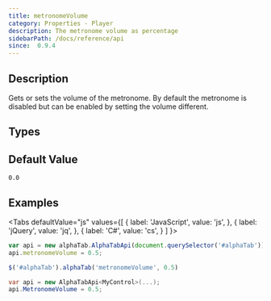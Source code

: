 ```yaml
---
title: metronomeVolume
category: Properties - Player
description: The metronome volume as percentage
sidebarPath: /docs/reference/api
since:  0.9.4
---
```


<SinceBadge since="0.9.4" />


## Description
Gets or sets the volume of the metronome. By default the metronome is disabled but can be enabled by setting the volume different.

## Types

<TypeTable>
    <TypeRow type="all" name="double" />
</TypeTable>

## Default Value

`0.0`

## Examples

<Tabs
  defaultValue="js"
  values={[
    { label: 'JavaScript', value: 'js', },
    { label: 'jQuery', value: 'jq', },
    { label: 'C#', value: 'cs', }
  ]
}>
<TabItem value="js">

```js
var api = new alphaTab.AlphaTabApi(document.querySelector('#alphaTab'));
api.metronomeVolume = 0.5;
```

</TabItem>
<TabItem value="jq">

```js
$('#alphaTab').alphaTab('metronomeVolume', 0.5)
```

</TabItem>
<TabItem value="cs">

```csharp
var api = new AlphaTabApi<MyControl>(...);
api.MetronomeVolume = 0.5;
```

</TabItem>
</Tabs>